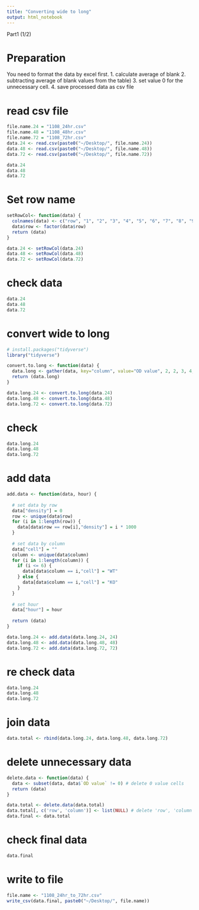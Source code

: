 ```yaml
---
title: "Converting wide to long"
output: html_notebook
---
```


Part1 (1/2)

# Preparation
You need to format the data by excel first.
1. calculate average of blank
2. subtracting average of blank values from the table)
3. set value 0 for the unnecessary cell.
4. save processed data as csv file

# read csv file
```r
file.name.24 = "1108_24hr.csv"
file.name.48 = "1108_48hr.csv"
file.name.72 = "1108_72hr.csv"
data.24 <- read.csv(paste0("~/Desktop/", file.name.24))
data.48 <- read.csv(paste0("~/Desktop/", file.name.48))
data.72 <- read.csv(paste0("~/Desktop/", file.name.72))

data.24
data.48
data.72
```

# Set row name
```r
setRowCol<- function(data) {
  colnames(data) <- c("row", "1", "2", "3", "4", "5", "6", "7", "8", "9", "10", "11", "12")
  data$row <- factor(data$row)
  return (data)
} 

data.24 <- setRowCol(data.24)
data.48 <- setRowCol(data.48)
data.72 <- setRowCol(data.72)
```

# check data

```r
data.24
data.48
data.72
```


# convert wide to long
```r
# install.packages("tidyverse")
library("tidyverse")

convert.to.long <- function(data) {
  data.long <- gather(data, key="column", value="OD value", 2, 2, 3, 4, 5, 6, 7, 8, 9, 10, 11, 12, 13)
  return (data.long)
}

data.long.24 <- convert.to.long(data.24)
data.long.48 <- convert.to.long(data.48)
data.long.72 <- convert.to.long(data.72)
```

# check 
```r
data.long.24
data.long.48
data.long.72
```


# add data
```r
add.data <- function(data, hour) {
  
  # set data by row
  data["density"] = 0
  row <- unique(data$row)
  for (i in 1:length(row)) {
    data[data$row == row[i],"density"] = i * 1000 
  }
  
  # set data by column
  data["cell"] = ""
  column <- unique(data$column)
  for (i in 1:length(column)) {
    if (i <= 6) {
      data[data$column == i,"cell"] = "WT"
    } else {
      data[data$column == i,"cell"] = "KO"
    }
  }
  
  # set hour
  data["hour"] = hour
  
  return (data)
}

data.long.24 <- add.data(data.long.24, 24)
data.long.48 <- add.data(data.long.48, 48)
data.long.72 <- add.data(data.long.72, 72)
```


# re check data
```r
data.long.24
data.long.48
data.long.72
```

# join data

```r
data.total <- rbind(data.long.24, data.long.48, data.long.72)
```

# delete unnecessary data

```r
delete.data <- function(data) {
  data <- subset(data, data$`OD value` != 0) # delete 0 value cells
  return (data)
}

data.total <- delete.data(data.total)
data.total[, c('row', 'column')] <- list(NULL) # delete 'row', 'column' columns
data.final <- data.total
```

# check final data
```r
data.final
```

# write to file 

```r
file.name <- "1108_24hr_to_72hr.csv"
write_csv(data.final, paste0("~/Desktop/", file.name))
```

